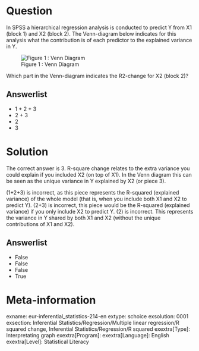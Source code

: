 Question
========
In SPSS a hierarchical regression analysis is conducted to predict Y from X1 (block 1) and X2 (block 2). The Venn-diagram below indicates for this analysis what the contribution is of each predictor to the explained variance in Y.

![Figure 1 : Venn Diagram](Venn Diagram.PNG)


Which part in the Venn-diagram indicates the R2-change for X2 (block 2)?

Answerlist
----------
* 1 + 2 + 3
* 2 + 3
* 2
* 3


Solution
========
The correct answer is 3. R-square change relates to the extra variance you could explain if you included X2 (on top of X1). In the Venn diagram this can be seen as the unique variance in Y explained by X2 (or piece 3).

(1+2+3) is incorrect, as this piece represents the R-squared (explained variance) of the whole model (that is, when you include both X1 and X2 to predict Y). (2+3) is incorrect, this piece would be the R-squared (explained variance) if you only include X2 to predict Y. (2) is incorrect. This represents the variance in Y shared by both X1 and X2 (without the unique contributions of X1 and X2).

Answerlist
----------
* False
* False
* False
* True


Meta-information
================
exname: eur-inferential_statistics-214-en
extype: schoice
exsolution: 0001
exsection: Inferential Statistics/Regression/Multiple linear regression/R squared change, Inferential Statistics/Regression/R squared
exextra[Type]: Interpretating graph
exextra[Program]: 
exextra[Language]: English
exextra[Level]: Statistical Literacy